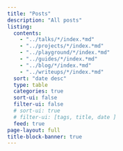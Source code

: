 ```yaml
---
title: "Posts"
description: "All posts"
listing:
  contents:
    - "../talks/*/index.*md"
    - "../projects/*/index.*md"
    - "../playground/*/index.*md"
    - "../guides/*/index.*md"
    - "../blog/*/index.*md"
    - "../writeups/*/index.*md"
  sort: "date desc"
  type: table
  categories: true
  sort-ui: false
  filter-ui: false
  # sort-ui: true
  # filter-ui: [tags, title, date ]
  feed: true
page-layout: full
title-block-banner: true
---
```




